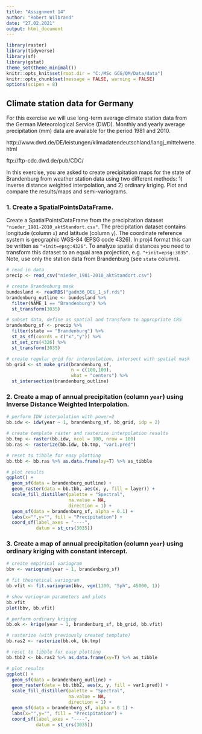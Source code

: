 ---
title: "Assignment 14"
author: "Robert Wilbrand"
date: "27.02.2021"
output: html_document
---

```{r setup, message=FALSE}
library(raster)
library(tidyverse)
library(sf)
library(gstat)
theme_set(theme_minimal())
knitr::opts_knit$set(root.dir = "C:/MSc GCG/QM/Data/data")
knitr::opts_chunk$set(message = FALSE, warning = FALSE)
options(scipen = 8)
```

## Climate station data for Germany

For this exercise we will use long-term average climate station data from the German Meteorological Service (DWD). Monthly and yearly average precipitation (mm) data are available for the period 1981 and 2010.

http://www.dwd.de/DE/leistungen/klimadatendeutschland/langj_mittelwerte.html

ftp://ftp-cdc.dwd.de/pub/CDC/

In this exercise, you are asked to create precipitation maps for the state of Brandenburg from weather station data using two different methods: 1) inverse distance weighted interpolation, and 2) ordinary kriging. Plot and compare the results/maps and semi-variograms. 

### 1. Create a SpatialPointsDataFrame.

Create a SpatialPointsDataFrame from the precipitation dataset `"nieder_1981-2010_aktStandort.csv"`. The precipitation dataset contains longitude (column `x`) and latitude (column `y`). The coordinate reference system is geographic WGS-84 (EPSG code 4326). In proj4 format this can be written as `"+init=epsg:4326"`. To analyze spatial distances you need to transform this dataset to an equal area projection, e.g. `"+init=epsg:3035"`. Note, use only the station data from Brandenburg (see `state` column).

```{r}
# read in data
precip <- read_csv("nieder_1981-2010_aktStandort.csv")

# create Brandenburg mask
bundesland <- readRDS("gadm36_DEU_1_sf.rds")
brandenburg_outline <- bundesland %>%
  filter(NAME_1 == "Brandenburg") %>% 
  st_transform(3035)

# subset data, define as spatial and transform to appropriate CRS 
brandenburg_sf <- precip %>%
  filter(state == "Brandenburg") %>%
  st_as_sf(coords = c("x","y")) %>%
  st_set_crs(4326) %>%
  st_transform(3035)

# create regular grid for interpolation, intersect with spatial mask
bb_grid <- st_make_grid(brandenburg_sf,
                        n = c(100,100),
                        what = "centers") %>% 
  st_intersection(brandenburg_outline)
```


### 2. Create a map of annual precipitation (column `year`) using Inverse Distance Weighted Interpolation.

```{r, fig.align='center'}
# perform IDW interpolation with power=2
bb.idw <- idw(year ~ 1, brandenburg_sf, bb_grid, idp = 2)

# create template raster and rasterize interpolation results
bb.tmp <- raster(bb.idw, ncol = 100, nrow = 100)
bb.ras <- rasterize(bb.idw, bb.tmp, "var1.pred")

# reset to tibble for easy plotting
bb.tbb <- bb.ras %>% as.data.frame(xy=T) %>% as_tibble

# plot results
ggplot() +
  geom_sf(data = brandenburg_outline) +
  geom_raster(data = bb.tbb, aes(x, y, fill = layer)) +
  scale_fill_distiller(palette = "Spectral",
                       na.value = NA,
                       direction = 1) +
  geom_sf(data = brandenburg_sf, alpha = 0.1) +
  labs(x="",y="", fill = "Precipitation") +
  coord_sf(label_axes = "----",
           datum = st_crs(3035))
```

### 3. Create a map of annual precipitation (column `year`) using ordinary kriging with constant intercept.

```{r, fig.align='center'}
# create empirical variogram
bbv <- variogram(year ~ 1, brandenburg_sf)

# fit theoretical variogram
bb.vfit <- fit.variogram(bbv, vgm(1100, "Sph", 45000, 1))

# show variogram parameters and plots
bb.vfit
plot(bbv, bb.vfit)

# perform ordinary kriging
bb.ok <- krige(year ~ 1, brandenburg_sf, bb_grid, bb.vfit)

# rasterize (with previously created template)
bb.ras2 <- rasterize(bb.ok, bb.tmp)

# reset to tibble for easy plotting
bb.tbb2 <- bb.ras2 %>% as.data.frame(xy=T) %>% as_tibble

# plot results
ggplot() +
  geom_sf(data = brandenburg_outline) +
  geom_raster(data = bb.tbb2, aes(x, y, fill = var1.pred)) +
  scale_fill_distiller(palette = "Spectral",
                       na.value = NA,
                       direction = 1) +
  geom_sf(data = brandenburg_sf, alpha = 0.1) +
  labs(x="",y="", fill = "Precipitation") +
  coord_sf(label_axes = "----",
           datum = st_crs(3035))
```